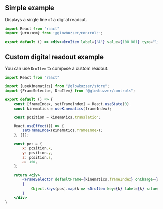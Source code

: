 ## Simple example

Displays a single line of a digital readout.

```jsx demo
import React from "react"
import {DroItem} from "@glowbuzzer/controls";

export default () => <div><DroItem label={"A"} value={100.001} type="linear"/></div>
```

## Custom digital readout example

You can use `DroItem` to compose a custom readout.

```jsx demo
import React from "react"

import {useKinematics} from "@glowbuzzer/store";
import {FrameSelector, DroItem} from "@glowbuzzer/controls";

export default () => {
    const [frameIndex, setFrameIndex] = React.useState(0);
    const kinematics = useKinematics(frameIndex);

    const position = kinematics.translation;

    React.useEffect(() => {
        setFrameIndex(kinematics.frameIndex);
    }, []);

    const pos = {
        x: position.x,
        y: position.y,
        z: position.z,
        a: 100,
    };

    return <div>
        <FrameSelector defaultFrame={kinematics.frameIndex} onChange={setFrameIndex}/>
        {
            Object.keys(pos).map(k => <DroItem key={k} label={k} value={pos[k]} type="linear"/>)
        }
    </div>
}
```



